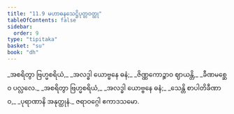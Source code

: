 ```yaml
---
title: "11.9 မဟာဓနသေဋ္ဌိပုတ္တဝတ္ထု"
tableOfContents: false
sidebar:
  order: 9
type: "tipitaka"
basket: "su"
book: "dh"
---
```



<DynamicBreadcrumb />

<Division number="155" book="dh" e="ch" v="18" p="36">

<Paragraph number="166" type="verses" book="dh">
_အစရိတွာ ဗြဟ္မစရိယံ,_  
_အလဒ္ဓါ ယောဗ္ဗနေ ဓနံ;_  
_ဇိဏ္ဏကောဉ္စာဝ ဈာယန္တိ,_  
_ခီဏမစ္ဆေဝ ပလ္လလေ._  

</Paragraph>

</Division>
<Division number="156" book="dh" e="ch" v="18" p="37">

<Paragraph number="167" type="verses" book="dh">
_အစရိတွာ ဗြဟ္မစရိယံ,_  
_အလဒ္ဓါ ယောဗ္ဗနေ ဓနံ;_  
_သေန္တိ စာပါတိခီဏာဝ,_  
_ပုရာဏာနိ အနုတ္ထုနံ._  


</Paragraph>
</Division>

<Paragraph number="168" type="center" book="dh">
ဇရာဝဂ္ဂေါ ဧကာဒသမော.
</Paragraph>